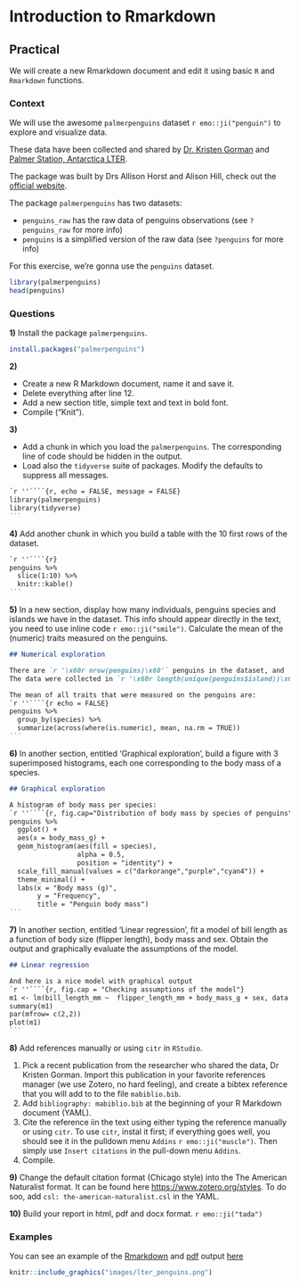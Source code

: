 # Introduction to Rmarkdown

## Practical

We will create a new Rmarkdown document and edit it using basic `R` and `Rmarkdown` functions.

### Context

We will use the awesome `palmerpenguins` dataset `r emo::ji("penguin")` to explore and visualize data.

These data have been collected and shared by [Dr. Kristen Gorman](https://www.uaf.edu/cfos/people/faculty/detail/kristen-gorman.php) and [Palmer Station, Antarctica LTER](https://pal.lternet.edu/).

The package was built by Drs Allison Horst and Alison Hill, check out the [official website](https://allisonhorst.github.io/palmerpenguins/).

The package `palmerpenguins` has two datasets: 

- `penguins_raw` has the raw data of penguins observations (see `?penguins_raw` for more info)
- `penguins` is a simplified version of the raw data (see `?penguins` for more info)

For this exercise, we're gonna use the `penguins` dataset.

```r
library(palmerpenguins)
head(penguins)
```


### Questions

**1)** Install the package `palmerpenguins`.

```r
install.packages("palmerpenguins")
```

**2)** 

- Create a new R Markdown document, name it and save it.
- Delete everything after line 12.
- Add a new section title, simple text and text in bold font.
- Compile ("Knit").

**3)**

- Add a chunk in which you load the `palmerpenguins`. The corresponding line of code should be hidden in the output.
- Load also the `tidyverse` suite of packages. Modify the defaults to suppress all messages.

<div class= "exer">
````markdown
`r ''````{r, echo = FALSE, message = FALSE}
library(palmerpenguins)
library(tidyverse)
```
````
</div>

**4)** Add another chunk in which you build a table with the 10 first rows of the dataset.

<div class= "exer">

````markdown
`r ''````{r}
penguins %>%
  slice(1:10) %>%
  knitr::kable()
```
````
</div>

**5)** In a new section, display how many individuals, penguins species and islands we have in the dataset. This info should appear directly in the text, you need to use inline code `r emo::ji("smile")`. Calculate the mean of the (numeric) traits measured on the penguins.

<div class= "exer">

````markdown
## Numerical exploration

There are `r '\x60r nrow(penguins)\x60'` penguins in the dataset, and `r '\x60r length(unique(penguins$species))\x60'` different species.
The data were collected in `r '\x60r length(unique(penguins$island))\x60'` islands of the Palmer archipelago in Antarctica.

The mean of all traits that were measured on the penguins are:
`r ''````{r echo = FALSE}
penguins %>%
  group_by(species) %>%
  summarize(across(where(is.numeric), mean, na.rm = TRUE))
```
````
</div>

**6)** In another section, entitled 'Graphical exploration', build a figure with 3 superimposed histograms, each one corresponding to the body mass of a species.

<div class= "exer">

````markdown
## Graphical exploration

A histogram of body mass per species:
`r ''````{r, fig.cap="Distribution of body mass by species of penguins"}
penguins %>%
  ggplot() +
  aes(x = body_mass_g) +
  geom_histogram(aes(fill = species),
                 alpha = 0.5,
                 position = "identity") +
  scale_fill_manual(values = c("darkorange","purple","cyan4")) +
  theme_minimal() +
  labs(x = "Body mass (g)",
       y = "Frequency",
       title = "Penguin body mass")
```
````
</div>

**7)** In another section, entitled 'Linear regression', fit a model of bill length as a function of body size (flipper length), body mass and sex. Obtain the output and graphically evaluate the assumptions of the model.

<div class= "exer">

````markdown
## Linear regression

And here is a nice model with graphical output
`r ''````{r, fig.cap = "Checking assumptions of the model"}
m1 <- lm(bill_length_mm ~  flipper_length_mm + body_mass_g + sex, data = penguins)
summary(m1)
par(mfrow= c(2,2))
plot(m1)
```
````
</div>

**8)** Add references manually or using `citr` in `RStudio`.

  1. Pick a recent publication from the researcher who shared the data, Dr Kristen Gorman. Import this publication in your favorite references manager (we use Zotero, no hard feeling), and create a bibtex reference that you will add to to the file `mabiblio.bib`.
  2. Add `bibliography: mabiblio.bib` at the beginning of your R Markdown document (YAML).
  3. Cite the reference iin the text using either typing the reference manually or using `citr`. To use `citr`, instal  it first; if everything goes well, you should see it in the pulldown menu `Addins` `r emo::ji("muscle")`. Then simply use `Insert citations` in the pull-down menu `Addins`.
  4. Compile.

**9)** Change the default citation format (Chicago style) into the The American Naturalist format. It can be found here  <https://www.zotero.org/styles>. To do soo, add `csl: the-american-naturalist.csl` in the YAML.

**10)** Build your report in html, pdf and docx format. `r emo::ji("tada")`

### Examples

You can see an example of the [Rmarkdown](data/examples/rmarkdown_practical.Rmd) and [pdf](data/examples/rmarkdown_practical.pdf) output [here](data/examples)
```r
knitr::include_graphics("images/lter_penguins.png")
```